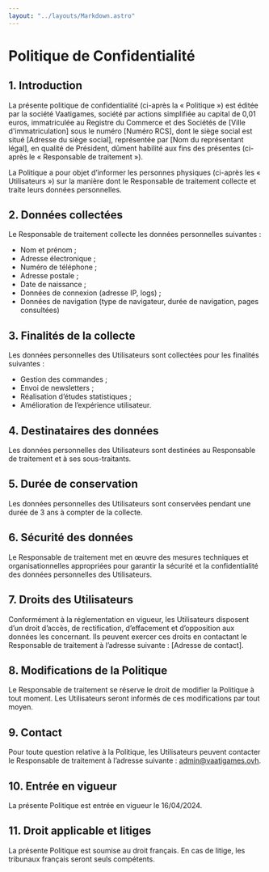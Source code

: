 ```yaml
---
layout: "../layouts/Markdown.astro"
---
```


# Politique de Confidentialité

## 1. Introduction

La présente politique de confidentialité (ci-après la « Politique ») est éditée par la société Vaatigames, société par actions simplifiée au capital de 0,01 euros, immatriculée au Registre du Commerce et des Sociétés de [Ville d'immatriculation] sous le numéro [Numéro RCS], dont le siège social est situé [Adresse du siège social], représentée par [Nom du représentant légal], en qualité de Président, dûment habilité aux fins des présentes (ci-après le « Responsable de traitement »).

La Politique a pour objet d’informer les personnes physiques (ci-après les « Utilisateurs ») sur la manière dont le Responsable de traitement collecte et traite leurs données personnelles.

## 2. Données collectées

Le Responsable de traitement collecte les données personnelles suivantes :

- Nom et prénom ;
- Adresse électronique ;
- Numéro de téléphone ;
- Adresse postale ;
- Date de naissance ;
- Données de connexion (adresse IP, logs) ;
- Données de navigation (type de navigateur, durée de navigation, pages consultées)

## 3. Finalités de la collecte

Les données personnelles des Utilisateurs sont collectées pour les finalités suivantes :

- Gestion des commandes ;
- Envoi de newsletters ;
- Réalisation d’études statistiques ;
- Amélioration de l’expérience utilisateur.

## 4. Destinataires des données

Les données personnelles des Utilisateurs sont destinées au Responsable de traitement et à ses sous-traitants.

## 5. Durée de conservation

Les données personnelles des Utilisateurs sont conservées pendant une durée de 3 ans à compter de la collecte.

## 6. Sécurité des données

Le Responsable de traitement met en œuvre des mesures techniques et organisationnelles appropriées pour garantir la sécurité et la confidentialité des données personnelles des Utilisateurs.

## 7. Droits des Utilisateurs

Conformément à la réglementation en vigueur, les Utilisateurs disposent d’un droit d’accès, de rectification, d’effacement et d’opposition aux données les concernant. Ils peuvent exercer ces droits en contactant le Responsable de traitement à l’adresse suivante : [Adresse de contact].

## 8. Modifications de la Politique

Le Responsable de traitement se réserve le droit de modifier la Politique à tout moment. Les Utilisateurs seront informés de ces modifications par tout moyen.

## 9. Contact

Pour toute question relative à la Politique, les Utilisateurs peuvent contacter le Responsable de traitement à l’adresse suivante : admin@vaatigames.ovh.

## 10. Entrée en vigueur

La présente Politique est entrée en vigueur le 16/04/2024.

## 11. Droit applicable et litiges

La présente Politique est soumise au droit français. En cas de litige, les tribunaux français seront seuls compétents.
